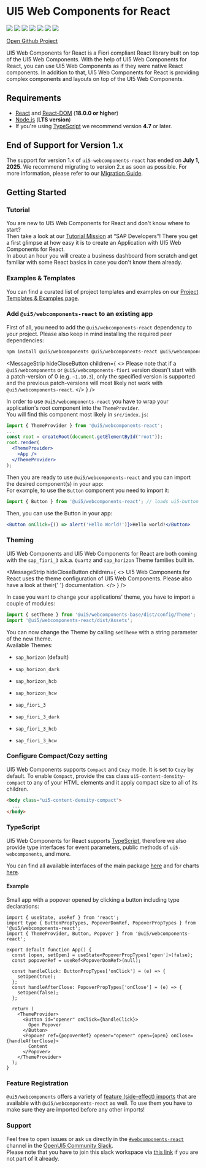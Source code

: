 
<Meta title="Getting Started" />

# UI5 Web Components for React

[![](https://github.com/SAP/ui5-webcomponents-react/workflows/build/badge.svg)](https://github.com/SAP/ui5-webcomponents-react/actions?query=workflow:%22build%22)
[![](https://coveralls.io/repos/github/SAP/ui5-webcomponents-react/badge.svg)](https://coveralls.io/github/SAP/ui5-web)
[![](https://badgen.net/badge/slack/Join%20OpenUI5%20Slack%20workspace/blue?icon=slack)](https://ui5-slack-invite.cfapps.eu10.hana.ondemand.com/)
[![](https://badgen.net/badge/slack/webcomponents-react/orange?icon=slack)](https://openui5.slack.com/archives/CSQEJ2J04)
[![](https://badgen.net/badge/code%20style/prettier?color=pink)](https://github.com/prettier/prettier)
[![](https://badgen.net/badge/maintained%20with/lerna?color=purple)](https://lernajs.io/)
[![](https://badgen.net/github/stars/SAP/ui5-webcomponents-react?icon=github&color=black)](https://github.com/SAP/ui5-webcomponents-react/stargazers)

[Open Github Project](https://github.com/SAP/ui5-webcomponents-react)

UI5 Web Components for React is a Fiori compliant React library built on top of the UI5 Web Components.
With the help of UI5 Web Components for React, you can use UI5 Web Components as if they were native React components.
In addition to that, UI5 Web Components for React is providing complex components and layouts on top of the UI5 Web Components.

<TableOfContent />

## Requirements

- [React](https://www.npmjs.com/package/react) and [React-DOM](https://www.npmjs.com/package/react-dom) (**18.0.0 or higher**)
- [Node.js](https://nodejs.org/) (**LTS version**)
- If you're using [TypeScript](https://www.typescriptlang.org/) we recommend version **4.7** or later.

## End of Support for Version 1.x

The support for version 1.x of `ui5-webcomponents-react` has ended on **July 1, 2025**. We recommend migrating to version 2.x as soon as possible. For more information, please refer to our [Migration Guide](?path=/docs/migration-guide--docs).

## Getting Started

### Tutorial

You are new to UI5 Web Components for React and don't know where to start?<br />
Then take a look at our [Tutorial Mission](https://developers.sap.com/mission.react-spa.html) at “SAP Developers”!
There you get a first glimpse at how easy it is to create an Application with UI5 Web Components for React.<br />
In about an hour you will create a business dashboard from scratch and get familiar with some React basics in case you don't know them already.

### Examples & Templates

You can find a curated list of project templates and examples on our [Project Templates & Examples page](?path=/docs/project-templates-examples--docs).

### Add `@ui5/webcomponents-react` to an existing app

First of all, you need to add the `@ui5/webcomponents-react` dependency to your project. Please also keep in mind installing the required peer dependencies:

```sh
npm install @ui5/webcomponents @ui5/webcomponents-react @ui5/webcomponents-fiori
```

<VersionTable />

<MessageStrip
  hideCloseButton
  children={
    <>
      Please note that if a <code>@ui5/webcomponents</code> or <code>@ui5/webcomponents-fiori</code> version doesn't
      start with a patch-version of 0 (e.g. <code>~1.10.3</code>), only the specified version is supported and the
      previous patch-versions will most likely not work with <code>@ui5/webcomponents-react</code>.
    </>
  }
/>

In order to use `@ui5/webcomponents-react` you have to wrap your application's root component into the `ThemeProvider`.<br/>
You will find this component most likely in `src/index.js`:

```jsx
import { ThemeProvider } from '@ui5/webcomponents-react';
...
const root = createRoot(document.getElementById("root"));
root.render(
  <ThemeProvider>
    <App />
  </ThemeProvider>
);
```

Then you are ready to use `@ui5/webcomponents-react` and you can import the desired component(s) in your app:<br />
For example, to use the `Button` component you need to import it:

```jsx
import { Button } from '@ui5/webcomponents-react'; // loads ui5-button wrapped in a ui5-webcomponents-react component
```

Then, you can use the Button in your app:

```jsx
<Button onClick={() => alert('Hello World!')}>Hello world!</Button>
```

### Theming

UI5 Web Components and UI5 Web Components for React are both coming with the `sap_fiori_3` a.k.a. `Quartz` and `sap_horizon` Theme families built in.

<MessageStrip
  hideCloseButton
  children={
    <>
      UI5 Web Components for React uses the theme configuration of UI5 Web Components. Please also have a look at their{' '}
      <Link href="https://sap.github.io/ui5-webcomponents/docs/advanced/configuration/#theme">documentation</Link>.
    </>
  }
/>

In case you want to change your applications' theme, you have to import a couple of modules:

```js
import { setTheme } from '@ui5/webcomponents-base/dist/config/Theme';
import '@ui5/webcomponents-react/dist/Assets';
```

You can now change the Theme by calling `setTheme` with a string parameter of the new theme.<br />
Available Themes:

- `sap_horizon` (default)
- `sap_horizon_dark`
- `sap_horizon_hcb`
- `sap_horizon_hcw`

- `sap_fiori_3`
- `sap_fiori_3_dark`
- `sap_fiori_3_hcb`
- `sap_fiori_3_hcw`

### Configure Compact/Cozy setting

UI5 Web Components supports `Compact` and `Cozy` mode. It is set to `Cozy` by default. To enable `Compact`, provide the css class `ui5-content-density-compact` to any of your HTML elements and it apply compact size to all of its children.

```html
<body class="ui5-content-density-compact">
  ...
</body>
```

### TypeScript

UI5 Web Components for React supports [TypeScript](https://www.typescriptlang.org/), therefore we also provide type interfaces for event parameters, public methods of `ui5-webcomponents`, and more.

You can find all available interfaces of the main package [here](https://github.com/SAP/ui5-webcomponents-react/tree/main/packages/main/src/interfaces) and for charts [here](https://github.com/SAP/ui5-webcomponents-react/tree/main/packages/charts/src/interfaces).

#### Example

Small app with a popover opened by clicking a button including type declarations:

```tsx
import { useState, useRef } from 'react';
import type { ButtonPropTypes, PopoverDomRef, PopoverPropTypes } from '@ui5/webcomponents-react';
import { ThemeProvider, Button, Popover } from '@ui5/webcomponents-react';

export default function App() {
  const [open, setOpen] = useState<PopoverPropTypes['open']>(false);
  const popoverRef = useRef<PopoverDomRef>(null);

  const handleClick: ButtonPropTypes['onClick'] = (e) => {
    setOpen(true);
  };
  const handleAfterClose: PopoverPropTypes['onClose'] = (e) => {
    setOpen(false);
  };

  return (
    <ThemeProvider>
      <Button id="opener" onClick={handleClick}>
        Open Popover
      </Button>
      <Popover ref={popoverRef} opener="opener" open={open} onClose={handleAfterClose}>
        Content
      </Popover>
    </ThemeProvider>
  );
}
```

### Feature Registration

`@ui5/webcomponents` offers a variety of [feature (side-effect) imports](https://sap.github.io/ui5-webcomponents/docs/advanced/using-features/) that are available with `@ui5/webcomponents-react` as well.
To use them you have to make sure they are imported before any other imports!

### Support

Feel free to open issues or ask us directly in the [`#webcomponents-react`](https://openui5.slack.com/archives/CSQEJ2J04) channel in the
[OpenUI5 Community Slack](https://ui5-slack-invite.cfapps.eu10.hana.ondemand.com/).<br />
Please note that you have to join this slack workspace via [this link](https://ui5-slack-invite.cfapps.eu10.hana.ondemand.com/) if you are not part of it already.

<Footer />
